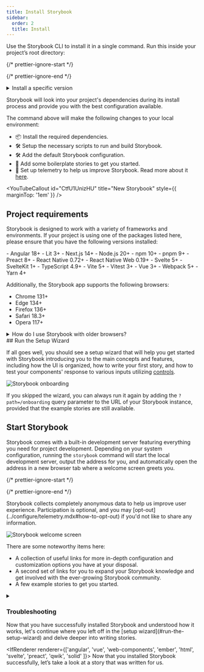 ```yaml
---
title: Install Storybook
sidebar:
  order: 2
  title: Install
---
```


Use the Storybook CLI to install it in a single command. Run this inside your project’s root directory:

{/* prettier-ignore-start */}

<CodeSnippets path="create-command.md" />

{/* prettier-ignore-end */}

<details id="custom-storybook-version">
  <summary>Install a specific version</summary>

  For installing Storybook 8.3 or newer, you can use the `create` command with a specific version:

  {/* prettier-ignore-start */}

  <CodeSnippets path="create-command-custom-version.md" />

  {/* prettier-ignore-end */}

  To install a Storybook version prior to 8.3, you must use the `init` command:

  {/* prettier-ignore-start */}

  <CodeSnippets path="init-command-custom-version.md" />

  {/* prettier-ignore-end */}

  For either command, you can specify either an npm tag such as `latest` or `next`, or a (partial) version number. For example:

  * `storybook@latest init` will initialize the latest version
  * `storybook@7.6.10 init` will initialize `7.6.10`
  * `storybook@7 init` will initialize the newest `7.x.x` version

  
</details>

Storybook will look into your project's dependencies during its install process and provide you with the best configuration available.

The command above will make the following changes to your local environment:

* 📦 Install the required dependencies.
* 🛠 Setup the necessary scripts to run and build Storybook.
* 🛠 Add the default Storybook configuration.
* 📝 Add some boilerplate stories to get you started.
* 📡 Set up telemetry to help us improve Storybook. Read more about it [here](../configure/telemetry.mdx).

<YouTubeCallout id="CtfU1UnizHU" title="New Storybook" style={{ marginTop: '1em' }} />

## Project requirements

Storybook is designed to work with a variety of frameworks and environments. If your project is using one of the packages listed here, please ensure that you have the following versions installed:

<div style={{ columns: 2, marginBottom: '1.5rem' }}>
- Angular 18+
- Lit 3+
- Next.js 14+
- Node.js 20+
- npm 10+
- pnpm 9+
- Preact 8+
- React Native 0.72+
- React Native Web 0.19+
- Svelte 5+
- SvelteKit 1+
- TypeScript 4.9+
- Vite 5+
- Vitest 3+
- Vue 3+
- Webpack 5+
- Yarn 4+
</div>

Additionally, the Storybook app supports the following browsers:

- Chrome 131+
- Edge 134+
- Firefox 136+
- Safari 18.3+
- Opera 117+

<details>
<summary>How do I use Storybook with older browsers?</summary>

You can use Storybook with older browsers in two ways:

1. Use a version Storybook prior to `9.0.0`, which will have less strict requirements.
2. Develop or build your Storybook in ["preview-only" mode](../sharing/publish-storybook.mdx#build-storybook-for-older-browsers), which can be used in older, unsupported browsers.

</details>

<IfRenderer renderer="react">
  ## Run the Setup Wizard

  If all goes well, you should see a setup wizard that will help you get started with Storybook introducing you to the main concepts and features, including how the UI is organized, how to write your first story, and how to test your components' response to various inputs utilizing [controls](../essentials/controls.mdx).

  ![Storybook onboarding](../_assets/get-started/example-onboarding-wizard.png)

  If you skipped the wizard, you can always run it again by adding the `?path=/onboarding` query parameter to the URL of your Storybook instance, provided that the example stories are still available.
</IfRenderer>

## Start Storybook

Storybook comes with a built-in development server featuring everything you need for project development. Depending on your system configuration, running the `storybook` command will start the local development server, output the address for you, and automatically open the address in a new browser tab where a welcome screen greets you.

{/* prettier-ignore-start */}

<CodeSnippets path="storybook-run-dev.md" />

{/* prettier-ignore-end */}

<Callout variant="info">
  Storybook collects completely anonymous data to help us improve user experience. Participation is optional, and you may [opt-out](../configure/telemetry.mdx#how-to-opt-out) if you'd not like to share any information.
</Callout>

![Storybook welcome screen](../_assets/get-started/example-welcome.png)

There are some noteworthy items here:

* A collection of useful links for more in-depth configuration and customization options you have at your disposal.
* A second set of links for you to expand your Storybook knowledge and get involved with the ever-growing Storybook community.
* A few example stories to get you started.

<details>
  <summary><h3 id="troubleshooting">Troubleshooting</h3></summary>
  #### Run Storybook with other package managers

  The Storybook CLI includes support for the industry's popular package managers (e.g., [Yarn](https://yarnpkg.com/), [npm](https://www.npmjs.com/), and [pnpm](https://pnpm.io/)) automatically detecting the one you are using when you initialize Storybook. However, if you want to use a specific package manager as the default, add the `--package-manager` flag to the installation command. For example:

  {/* prettier-ignore-start */}

  <CodeSnippets path="create-command-custom-package-manager.md" />

  {/* prettier-ignore-end */}

  #### The CLI doesn't detect my framework

  If you're working with a custom environment setup or need to set up Storybook manually, you can use the `--type` flag to specify the framework you need to use. Listed below are the supported frameworks and examples of how to use them:

  | Framework      | Type             |
  | -------------- | ---------------- |
  | Angular        | `angular`        |
  | Ember          | `ember`          |
  | HTML           | `html`           |
  | Next.js        | `nextjs`         |
  | Preact         | `preact`         |
  | Qwik           | `qwik`           |
  | React          | `react`          |
  | Server         | `server`         |
  | Solid          | `solid`          |
  | Svelte         | `svelte`         |
  | Vue 3          | `vue3`           |
  | Web Components | `web_components` |

  {/* prettier-ignore-start */}

  <CodeSnippets path="create-command-manual-framework.md" />

  {/* prettier-ignore-end */}

  #### Yarn Plug'n'Play (PnP) support with Storybook

  If you've enabled Storybook in a project running on a new version of Yarn with [Plug'n'Play](https://yarnpkg.com/features/pnp) (PnP) enabled, you may notice that it will generate `node_modules` with some additional files and folders. This is a known constraint as Storybook relies on some directories (e.g., `.cache`) to store cache files and other data to improve performance and faster builds. You can safely ignore these files and folders, adjusting your `.gitignore` file to exclude them from the version control you're using.

  #### Run Storybook with Webpack 4

  If you previously installed Storybook in a project that uses Webpack 4, it will no longer work. This is because Storybook now uses Webpack 5 by default. To solve this issue, we recommend you upgrade your project to Webpack 5 and then run the following command to migrate your project to the latest version of Storybook:

  {/* prettier-ignore-start */}

  <CodeSnippets path="storybook-automigrate.md" />

  {/* prettier-ignore-end */}

  <If notRenderer="angular">

    #### Storybook doesn't work with an empty directory

    By default, Storybook is configured to detect whether you're initializing it on an empty directory or an existing project. However, if you attempt to initialize Storybook, select a Vite-based framework (e.g., [React](./frameworks/react-vite.mdx)) in a directory that only contains a `package.json` file, you may run into issues with [Yarn Modern](https://yarnpkg.com/getting-started). This is due to how Yarn handles peer dependencies and how Storybook is set up to work with Vite-based frameworks, as it requires the [Vite](https://vitejs.dev/) package to be installed. To solve this issue, you must install Vite manually and initialize Storybook.

  </If>

  <IfRenderer renderer="angular">
    #### Storybook doesn't work with my Angular project using the Angular CLI

    Out of the box, adding Storybook to an Angular project using the Angular CLI requires you to run the installation command from the root of the project or, if you're working with a monorepo environment, from the directory where the Angular configuration file (i.e., `angular.json`) is located as it will be used to set up the builder configuration necessary to run Storybook. However, if you need, you can extend the builder configuration to customize Storybook's behavior. To learn more about the available options, see the [Angular framework documentation](./frameworks/angular.mdx#how-do-i-configure-angulars-builder-for-storybook).
  </IfRenderer>

  <IfRenderer renderer="ember">
    #### The CLI doesn't support my Ember version

    The Ember framework relies on an auxiliary package named [`@storybook/ember-cli-storybook`](https://www.npmjs.com/package/@storybook/ember-cli-storybook) to help you set up Storybook in your project. During the installation process you might run into the following warning message in your terminal:

    ```shell
    The ember generate entity-name command requires an entity name to be specified.
    For more details, use ember help.
    ```

    It may be the case that you're using an outdated version of the package and you need to update it to the latest version to solve this issue.
  </IfRenderer>

  <IfRenderer renderer="vue">
    #### Storybook doesn't work with my Vue 2 project

    Vue 2 entered [End of Life](https://v2.vuejs.org/lts/) (EOL) on December 31st, 2023, and is no longer maintained by the Vue team. As a result, Storybook no longer supports Vue 2. We recommend you upgrade your project to Vue 3, which Storybook fully supports. If that's not an option, you can still use Storybook with Vue 2 by installing the latest version of Storybook 7 with the following command:

    {/* prettier-ignore-start */}

    <CodeSnippets path="storybook-init-v7.md" />

    {/* prettier-ignore-end */}
  </IfRenderer>

  <IfRenderer renderer="svelte">
    #### Writing native Svelte stories

    Storybook provides a Svelte [addon](https://storybook.js.org/addons/@storybook/addon-svelte-csf) maintained by the community, enabling you to write stories for your Svelte components using the template syntax. Starting with Storybook 8.2, the addon is automatically installed and configured when you initialize your project with the Svelte framework. However, if you installed a [specific version](#custom-storybook-version) of Storybook, you'll need to take additional steps to enable this feature.

    Run the following command to install the addon.

    {/* prettier-ignore-start */}

    <CodeSnippets path="svelte-csf-addon-install.md" />

    {/* prettier-ignore-end */}

    <Callout variant="info">

      The CLI's [`add`](../api/cli-options.mdx#add) command automates the addon's installation and setup. To install it manually, see our [documentation](../addons/install-addons.mdx#manual-installation) on how to install addons.

    </Callout>

    Update your Storybook configuration file (i.e., `.storybook/main.js|ts`) to enable support for this format.

    {/* prettier-ignore-start */}

    <CodeSnippets path="main-config-svelte-csf-register.md" />

    {/* prettier-ignore-end */}

    <Callout variant="info" style={{ marginBottom: "2rem" }}>
      The community actively maintains the Svelte CSF addon but still lacks some features currently available in the official Storybook Svelte framework support. For more information, see the [addon's documentation](https://github.com/storybookjs/addon-svelte-csf).
    </Callout>
  </IfRenderer>

  #### The installation process seems flaky and keeps failing

  If you're still running into some issues during the installation process, we encourage you to check out the following resources:

  <IfRenderer renderer="angular">
    * Storybook's Angular [framework documentation](./frameworks/angular.mdx) for more information on how to set up Storybook in your Angular project.
    * [Storybook's help documentation](https://storybook.js.org/community#support) to contact the community and ask for help.
  </IfRenderer>

  <IfRenderer renderer="ember">
    * [Storybook's Ember README](https://github.com/storybookjs/storybook/tree/next/code/frameworks/ember) for more information on how to set up Storybook in your Ember project.
    * [Storybook's help documentation](https://storybook.js.org/community#support) to contact the community and ask for help.
  </IfRenderer>

  <IfRenderer renderer="html">
    * [Storybook's HTML Vite README](https://github.com/storybookjs/storybook/tree/next/code/frameworks/html-vite) for more information on how to set up Storybook in your HTML project with Vite.
    * [Storybook's help documentation](https://storybook.js.org/community#support) to contact the community and ask for help.
  </IfRenderer>

  <IfRenderer renderer="preact">
    * Storybook's Preact Vite [framework documentation](./frameworks/preact-vite.mdx) for more information on how to set up Storybook in your Preact project with Vite.
    * [Storybook's help documentation](https://storybook.js.org/community#support) to contact the community and ask for help.
  </IfRenderer>

  <IfRenderer renderer="qwik">
    * [Storybook's Qwik README](https://github.com/literalpie/storybook-framework-qwik) for more information on how to set up Storybook in your Qwik project.
    * [Storybook's help documentation](https://storybook.js.org/community#support) to contact the community and ask for help.
  </IfRenderer>

  <IfRenderer renderer="react">
    * Storybook's React Vite [framework documentation](./frameworks/react-vite.mdx) for more information on how to set up Storybook in your React project with Vite.
    * Storybook's React Webpack [framework documentation](./frameworks/react-webpack5.mdx) for more information on how to set up Storybook in your React project with Webpack 5.
    * [Storybook's help documentation](https://storybook.js.org/community#support) to contact the community and ask for help.
  </IfRenderer>

  <IfRenderer renderer="solid">
    * [Storybook's SolidJS README](https://github.com/storybookjs/solidjs) for more information on how to set up Storybook in your SolidJS project.
    * [Storybook's help documentation](https://storybook.js.org/community#support) to contact the community and ask for help.
  </IfRenderer>

  <IfRenderer renderer="svelte">
    * Storybook's SvelteKit [framework documentation](./frameworks/sveltekit.mdx) for more information on how to set up Storybook in your SvelteKit project.
    * Storybook's Svelte Vite [framework documentation](./frameworks/svelte-vite.mdx) for more information on how to set up Storybook in your Svelte project with Vite.
    * [Storybook's help documentation](https://storybook.js.org/community#support) to contact the community and ask for help.
  </IfRenderer>

  <IfRenderer renderer="vue">
    * Storybook's Vue 3 Vite [framework documentation](./frameworks/vue3-vite.mdx) for more information on how to set up Storybook in your Vue 3 project with Vite.
    * [Storybook's help documentation](https://storybook.js.org/community#support) to contact the community and ask for help.
  </IfRenderer>

  <IfRenderer renderer="web-components">
    * Storybook's Web Components Vite [framework documentation](./frameworks/web-components-vite.mdx) for more information on how to set up Storybook in your Web Components project with Vite.
    * [Storybook's help documentation](https://storybook.js.org/community#support) to contact the community and ask for help.
  </IfRenderer>
</details>

<IfRenderer renderer="react">
  Now that you have successfully installed Storybook and understood how it works, let's continue where you left off in the [setup wizard](#run-the-setup-wizard) and delve deeper into writing stories.
</IfRenderer>

<IfRenderer renderer={['angular', 'vue', 'web-components', 'ember', 'html', 'svelte', 'preact', 'qwik', 'solid' ]}>
  Now that you installed Storybook successfully, let’s take a look at a story that was written for us.
</IfRenderer>
